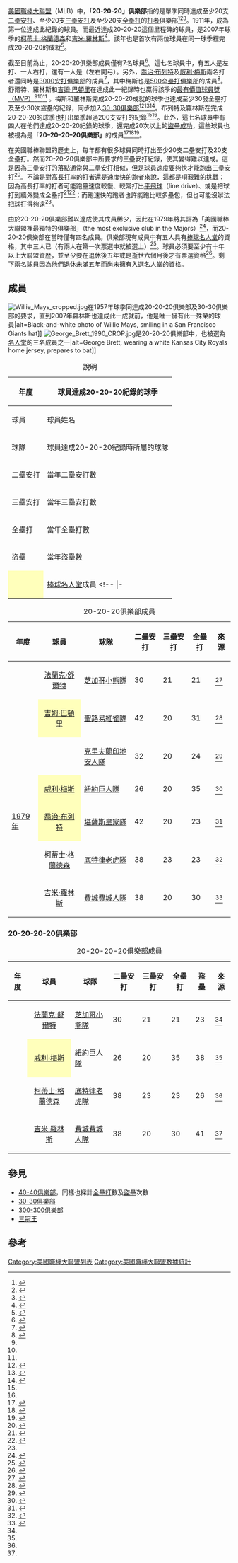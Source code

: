 {{multiple image
| footer    = [[柯蒂士·格蘭德森|柯蒂士·格蘭德森]]（左）和[[吉米·羅林斯|吉米·羅林斯]]（右）是最近加入「20-20-20」俱樂部的球員，他們都是在2007年達成這項紀錄的里程碑。
| image1    = Curtis Granderson running 2011.jpg
| alt1      = A man in a grey baseball uniform and navy helmet running the bases
| width1    = 175
| image2    = Jimmy Rollins (7177971315).jpg
| alt2      = A man in a grey baseball uniform and wearing a red helmet faces right
| width2    = 185
}}
[[美國職棒大聯盟|美國職棒大聯盟]]（MLB）中，'''「20-20-20」俱樂部'''指的是單季同時達成至少20支[[二壘安打|二壘安打]]、至少20支[[三壘安打|三壘安打]]及至少20支[[全壘打|全壘打]]的[[打者|打者]]俱樂部<ref>{{Cite journal|title=Statistics|journal=Baseball Digest|volume=49|issue=5|pages=8|publisher=Century Publishing|location=Evanston, Illinois|date=May 1990|issn=0005-609X|url=https://books.google.com/books?id=jC4DAAAAMBAJ&printsec=frontcover#v=onepage&q=20-20-20%20club&f=false|accessdate=2012-07-06|quote=How many players have had 20 or more doubles, triples, and home rune in the same season? ... To further narrow the 20–20–20 club, has anybody else, besides Mays added 20 stolen bases ...}}</ref><ref>{{cite news|title=At Second, He's First In the Class|url=https://www.nytimes.com/1990/07/09/sports/at-second-he-s-first-in-the-class.html?pagewanted=all&src=pm|date=1990-07-09|accessdate=2012-08-09|first=Leonard|last=Koppett|newspaper=The New York Times|quote=The first year, I almost made the 20-20-20 club: I had 19 triples and 19 homers, and more than 20 stolen bases.|archive-date=2020-11-05|archive-url=https://web.archive.org/web/20201105045516/https://www.nytimes.com/1990/07/09/sports/at-second-he-s-first-in-the-class.html?pagewanted=all&src=pm|dead-url=no}}</ref><ref>{{cite news|title=Granderson joins elite homer-double-triple club, helping Tigers beat Seattle|url=https://www.usatoday.com/sports/baseball/2007-09-07-3913329224_x.htm|date=2007-09-07|accessdate=2012-08-11|agency=Associated Press|newspaper=USA Today|quote=Granderson [was] just the sixth player since 1900 with at least 20 home runs, 20 doubles and 20 triples in one season..., join[ing] the 20-20-20 club.}}</ref>。1911年，{{le|弗蘭克·舒爾特|Frank Schulte}}成為第一位達成此紀錄的球員。而最近達成20-20-20這個里程碑的球員，是2007年球季的[[柯蒂士·格蘭德森|柯蒂士·格蘭德森]]和[[吉米·羅林斯|吉米·羅林斯]]<ref>{{cite news|url=https://www.mlb.com/news/20-homers-20-triples-20-doubles-20-steals-club|title=No player has joined this exclusive club since '07|first=Thomas|last=Harrigan|date=2020-03-15|accessdate=2020-05-24|work=MLB.com|publisher=MLB Advanced Media|archiveurl=https://web.archive.org/web/20200419062301/https://www.mlb.com/news/20-homers-20-triples-20-doubles-20-steals-club|archivedate=2020-04-19|dead-url=no}}</ref>。該年也是首次有兩位球員在同一球季裡完成20-20-20的成就<ref>{{cite book|url=https://books.google.ca/books?id=ZORLDwAAQBAJ&pg=PT138|title=Incredible Baseball Trivia: More Than 200 Hardball Questions for the Thinking Fan|publisher=Simon and Schuster|date=2019-03-05|last=Nemec|first=David|author-link=David Nemec|page=138|isbn=9781683582342|access-date=2020-09-17|archive-date=2020-09-18|archive-url=https://web.archive.org/web/20200918103557/https://books.google.ca/books?id=ZORLDwAAQBAJ&pg=PT138|dead-url=no}}</ref>。

截至目前為止，20-20-20俱樂部成員僅有7名球員<ref>{{Cite news|title=Granderson's 20th steal puts Tigers center fielder in select company|publisher=ESPN Internet Ventures|work=ESPN|agency=Associated Press|date=2007-09-09|url=http://sports.espn.go.com/mlb/news/story?id=3011789|accessdate=2010-12-08|quote=Granderson has 22 triples—the most by a Tiger since Ty Cobb had 24 in 1917—and 36 doubles. He hit his 20th homer Friday, becoming the sixth player since 1900 in the 20-20-20 club and the first since Kansas City's George Brett in 1979.|archive-date=2014-02-23|archive-url=https://web.archive.org/web/20140223235403/http://sports.espn.go.com/mlb/news/story?id=3011789|dead-url=no}}</ref>。這七名球員中，有五人是左打、一人右打，還有一人是{{le|左右開弓 (棒球)|switch hitter|兩打}}（左右開弓）。另外，[[喬治·布列特|喬治·布列特]]及[[威利·梅斯|威利·梅斯]]兩名打者還同時是[[3000安打俱樂部|3000安打俱樂部]]的成員<ref>{{cite web|url=https://www.baseball-reference.com/leaders/H_career.shtml|title=Career Leaders & Records for Hits|work=Baseball-Reference.com|publisher=Sports Reference|accessdate=2012-05-08|archive-date=2012-10-14|archive-url=https://web.archive.org/web/20121014200416/http://www.baseball-reference.com/leaders/H_career.shtml|dead-url=no}}</ref>，其中梅斯也是[[500全壘打俱樂部|500全壘打俱樂部]]的成員<ref>{{cite web|url=https://www.baseball-reference.com/leaders/HR_career.shtml|title=Career Leaders & Records for Home Runs|work=Baseball-Reference.com|publisher=Sports Reference|accessdate=2012-05-08|archive-date=2010-02-08|archive-url=https://web.archive.org/web/20100208132853/http://www.baseball-reference.com/leaders/HR_career.shtml|dead-url=no}}</ref>。舒爾特、羅林斯和[[吉姆·巴頓里|吉姆·巴頓里]]在達成此一紀錄時也贏得該季的[[美國職棒大聯盟最有價值球員獎|最有價值球員獎（MVP）]]<ref name="rollinsref"/><ref name="schulteref"/><ref name="bottomleyref"/> 。梅斯和羅林斯完成20-20-20成就的球季也達成至少30發全壘打及至少30次盜壘的紀錄，同步加入[[30-30俱樂部|30-30俱樂部]]<ref>{{cite web |title=His 30–30 club has 5 stocks as stars |url=http://www.omaha.com/article/20110417/MONEY/704179949 |archive-url=https://archive.is/20130131152154/http://www.omaha.com/article/20110417/MONEY/704179949 |dead-url=yes |archive-date=2013-01-31 |date=2011-04-17 |accessdate=2012-06-24 |first=John |last=Dorfman |publisher=Omaha.com (Bloomberg News) |quote=In baseball, the club is for ballplayers who belt 30 home runs and steal 30 bases in the same season. }}</ref><ref>{{Cite journal|last=Deane|first=Bill|title=Here Are Top Candidates To Join Elite '30-30' Club|journal=Baseball Digest|volume=46|issue=5|page=34|publisher=Century Publishing|location=Evanston, Illinois|date=May 1987|issn=0005-609X|url=https://books.google.com/books?id=DTQDAAAAMBAJ&pg=PA34&dq=30-30+club#v=onepage&q=30-30%20club&f=false|accessdate=2012-07-06|quote=In 1956, Willie Mays became the second player to score a 30-30 season; a year later, he became the first to turn the trick twice.}}</ref><ref>{{cite web|title=Rollins joins 30-30 club for first time|url=http://philadelphia.phillies.mlb.com/news/article.jsp?ymd=20070925&content_id=2229561&vkey=news_phi&fext=.jsp&c_id=phi&affiliateId=CommentWidget|date=2007-09-25|accessdate=2012-06-24|first=Andy|last=Jasner|work=MLB.com|publisher=MLB Advanced Media}}{{Dead link}}</ref>。布列特及羅林斯在完成20-20-20的球季也打出單季超過200支安打的紀錄<ref name="rollinsref"/><ref name="brettref"/>。此外，這七名球員中有四人在他們達成20-20-20紀錄的球季，還完成20次以上的[[盜壘|盜壘成功]]，這些球員也被視為是'''「20–20–20–20俱樂部」'''的成員<ref>{{Cite news|last=Associated Press|title=Baseball: Rollins joins 20-20-20-20 club|newspaper=Honolulu Advertiser|pages=|date=2007-09-30|url=http://the.honoluluadvertiser.com/article/2007/Sep/30/br/br0941826573.html|accessdate=2010-12-08|quote=Phillies star Jimmy Rollins tripled against Washington on today and joined Curtis Granderson, Willie Mays and Frank "Wildfire" Schulte as the only players in major league history with 20 stolen bases, 20 homers, 20 triples and 20 doubles.|archive-date=2020-09-13|archive-url=https://web.archive.org/web/20200913104315/http://the.honoluluadvertiser.com/article/2007/Sep/30/br/br0941826573.html|dead-url=no}}</ref><ref>{{cite web|title=Granderson steals way to elite class|url=http://mlb.mlb.com/news/print.jsp?ymd=20070909&content_id=2198292&vkey=news_det&fext=.jsp&c_id=det”&affiliateId=CommentWidget|date=2007-09-09|accessdate=2012-06-16|first=Tim|last=Kirby|work=MLB.com|publisher=MLB Advanced Media|archive-date=2016-03-03|archive-url=https://web.archive.org/web/20160303174951/http://mlb.mlb.com/news/print.jsp?ymd=20070909&content_id=2198292&vkey=news_det&fext=.jsp&c_id=det%E2%80%9D&affiliateId=CommentWidget|dead-url=no}}</ref><ref>{{cite web|title=Tigers lock up outfielder Granderson with five-year, $30.25M deal|url=http://sports.espn.go.com/mlb/news/story?id=3229965|date=2008-02-04|accessdate=2012-06-16|publisher=ESPN Internet Ventures|work=ESPN|quote=He joined Willie Mays and Frank "Wildfire" Schulte as the only players in major league history with 20 steals, 20 homers, 20 triples and 20 doubles. Philadelphia shortstop Jimmy Rollins became a part of the 20-20-20-20 club later in the season.|archive-date=2008-02-08|archive-url=https://web.archive.org/web/20080208055214/http://sports.espn.go.com/mlb/news/story?id=3229965|dead-url=no}}</ref>。

在美國職棒聯盟的歷史上，每年都有很多球員同時打出至少20支二壘安打及20支全壘打。然而20-20-20俱樂部中所要求的三壘安打紀錄，使其變得難以達成。這是因為三壘安打的落點通常與二壘安打相似，但是球員速度要夠快才能跑出三壘安打<ref>{{cite book|last1=Koney|first1=Jackie|last2=Silva|first2=Deidre|title=It Takes More Than Balls: The Savvy Girls' Guide to Understanding and Enjoying Baseball|url=https://books.google.com/books?id=IwtuBEfPx24C&pg=PA66|accessdate=2011-09-23|year=2008|publisher=Skyhorse Publishing|isbn=978-1-60239-631-9|pages=66–67|archive-date=2020-08-03|archive-url=https://web.archive.org/web/20200803033557/https://books.google.com/books?id=IwtuBEfPx24C&pg=PA66|dead-url=no}}</ref>。不論是對高[[長打率|長打率]]的打者還是速度快的跑者來說，這都是項艱難的挑戰：因為高長打率的打者可能跑壘速度較慢、較常打出[[平飛球|平飛球]]（line drive）、或是把球打到牆外變成全壘打<ref>{{cite web |url=http://rangersblog.dallasnews.com/archives/2010/07/bengie-molina-on-cycle-being-s.html |title=Bengie Molina on cycle: 'Being slow has never been a joke for me' |last=Grant |first=Evan |date=2010-07-16 |work=Dallas Morning News |accessdate=2012-06-23 |dead-url=yes |archiveurl=https://web.archive.org/web/20120130181714/http://rangersblog.dallasnews.com/archives/2010/07/bengie-molina-on-cycle-being-s.html |archivedate=2012-01-30 }}</ref><ref name="reyes">{{cite web|title=Reyes turning the triple into an art form|url=http://newyork.mets.mlb.com/news/article.jsp?ymd=20110620&content_id=20761300&vkey=news_mlb&c_id=mlb|date=2011-06-20|accessdate=2012-06-23|first=Anthony|last=DiComo|work=MLB.com|publisher=MLB Advanced Media|quote=Citi Field['s] high walls and quirky outfield dimensions...has certainly played a role in the frequency of Reyes' triples, not only allowing a greater percentage of them to fall safely on the outfield grass, but also ensuring that only a few of his line drives will clear the fence for homers.<br>The only thing a hitter can control...is his baserunning effort}}{{Dead link}}</ref>；而跑速快的跑者也許能跑比較多壘包，但也可能沒辦法把球打得夠遠<ref name="reyes"/>。

由於20-20-20俱樂部難以達成使其成員稀少，因此{{le|棒球文摘|Baseball Digest}}在1979年將其評為「美國職棒大聯盟裡最獨特的俱樂部」（the most exclusive club in the Majors）<ref>{{Cite journal|last=Wertz|first=Dennis M.|title=The Most Exclusive Club in the Majors: Since 1900, only four players have collected 20 doubles, triples, and homers in one season|journal=Baseball Digest|volume=38|issue=10|pages=60–61|publisher=Century Publishing|location=Evanston, Illinois|date=October 1979|issn=0005-609X|url=https://books.google.com/books?id=qzQDAAAAMBAJ&printsec=frontcover#v=onepage&q=It%20may%20sound%20like%20an%20eye%20test%20for%20a%20three-eyed%20monster%20in%20a%20sci-fi%20movie%2C%20but%20the%20combination%20of%2020-20-20%20is%20the%20criterion%20for%20membership%20in%20one%20of%20baseball's%20most%20exclusive%20clubs.&f=false|accessdate=2012-07-06|quote=It may sound like an eye test for a three-eyed monster in a sci-fi movie, but the combination of 20-20-20 is the criterion for membership in one of baseball's most exclusive clubs.}}</ref>，而20-20-20俱樂部在當時僅有四名成員。俱樂部現有成員中有五人具有[[美國國家棒球名人堂暨博物館|棒球名人堂]]的資格，其中三人已{{le|棒球名人堂成員列表|List of members of the Baseball Hall of Fame|名列其中}}（有兩人在第一次票選中就被選上）<ref>{{cite web|url=http://www.baseball-reference.com/awards/hof.shtml|title=Baseball Hall of Fame Inductees|work=Baseball-Reference.com|publisher=Sports Reference LLC|accessdate=2016-11-07|archive-date=2020-11-27|archive-url=https://web.archive.org/web/20201127105121/https://www.baseball-reference.com/awards/hof.shtml|dead-url=no}}</ref>。球員必須要至少有十年以上大聯盟資歷，並至少要在退休後五年或是逝世六個月後才有票選資格<ref>{{cite web|url=http://baseballhall.org/hall-famers/rules-election/bbwaa|title=Rules for Election|publisher=National Baseball Hall of Fame and Museum|accessdate=2016-10-08|archive-date=2010-05-30|archive-url=https://web.archive.org/web/20100530074537/http://baseballhall.org/hall-famers/rules-election/bbwaa|dead-url=no}}</ref>。剩下兩名球員因為他們退休未滿五年而尚未擁有入選名人堂的資格。

==成員==
[[File:Willie_Mays_cropped.jpg|thumb]]在1957年球季同達成20-20-20俱樂部及30-30俱樂部的要求，直到2007年羅林斯也達成此一成就前，他是唯一擁有此一殊榮的球員|alt=Black-and-white photo of Willie Mays, smiling in a San Francisco Giants hat]]
[[File:George_Brett_1990_CROP.jpg|thumb]]是20-20-20俱樂部中，也被選為[[美國國家棒球名人堂暨博物館|名人堂]]的三名成員之一|alt=George Brett, wearing a white Kansas City Royals home jersey, prepares to bat]]
{| class="wikitable"
|+說明
!scope="row"|年度
|球員達成20-20-20紀錄的球季
|-
!scope="row"|球員
|球員姓名
|-
!scope="row"|球隊
|球員達成20-20-20紀錄時所屬的球隊
|-
!scope="row"|二壘安打
|當年二壘安打數
|-
!scope="row"|三壘安打
|當年三壘安打數
|-
!scope="row"|全壘打
|當年全壘打數
|-
!scope="row"|盜壘
|當年盜壘數
|-
!scope="row" style="background-color: #ffffbb"|{{dagger}}
|[[美國國家棒球名人堂暨博物館|棒球名人堂]]成員
<!-- |-
!scope="row" style="background:#cfecec;"|{{double-dagger}}
|現役球員 -->
|}

{| class="wikitable sortable plainrowheaders" style="text-align:center;"
|+20-20-20俱樂部成員
!scope="col"|年度
!scope="col"|球員
!scope="col"|球隊
!scope="col"|二壘安打
!scope="col"|三壘安打
!scope="col"|全壘打
!scope="col" class="unsortable"|來源
|-
|{{mlby|1911}}
!scope="row" style="text-align:center"|[[法蘭克·舒爾特|法蘭克·舒爾特]]
|[[芝加哥小熊隊|芝加哥小熊隊]]||30||21||21||<ref name="schulteref">{{cite web|url=https://www.baseball-reference.com/players/s/schulfr01.shtml|title=Frank Schulte Statistics and History|work=Baseball-Reference.com|publisher=Sports Reference|accessdate=2012-05-08|archive-date=2020-10-19|archive-url=https://web.archive.org/web/20201019163739/https://www.baseball-reference.com/players/s/schulfr01.shtml|dead-url=no}}</ref>
|-
|{{mlby|1928}}
!scope="row" style="text-align:center; background-color: #ffffbb"|[[吉姆·巴頓里|吉姆·巴頓里]]{{sup|{{dagger}}}}
|[[聖路易紅雀隊|聖路易紅雀隊]]||42||20||31||<ref name="bottomleyref">{{cite web|url=https://www.baseball-reference.com/players/b/bottoji01.shtml|title=Jim Bottomley Statistics and History|work=Baseball-Reference.com|publisher=Sports Reference|accessdate=2012-05-08|archive-date=2014-01-22|archive-url=https://web.archive.org/web/20140122072107/http://www.baseball-reference.com/players/b/bottoji01.shtml|dead-url=no}}</ref>
|-
|{{mlby|1941}}
!scope="row" style="text-align:center"|{{le|傑夫·希斯|Jeff Heath}}
|[[克里夫蘭印地安人隊|克里夫蘭印地安人隊]]||32||20||24||<ref name="heathref">{{cite web|url=https://www.baseball-reference.com/players/h/heathje01.shtml|title=Jeff Heath Statistics and History|work=Baseball-Reference.com|publisher=Sports Reference|accessdate=2012-05-08|archive-date=2019-04-02|archive-url=https://web.archive.org/web/20190402133144/https://www.baseball-reference.com/players/h/heathje01.shtml|dead-url=no}}</ref>
|-
|{{mlby|1957}}
!scope="row" style="text-align:center; background-color: #ffffbb"|[[威利·梅斯|威利·梅斯]]{{sup|{{dagger}}}}
|[[舊金山巨人|紐約巨人隊]]||26||20||35||<ref name="maysref">{{cite web|url=https://www.baseball-reference.com/players/m/mayswi01.shtml|title=Willie Mays Statistics and History|work=Baseball-Reference.com|publisher=Sports Reference|accessdate=2012-05-08|archive-date=2009-04-13|archive-url=https://web.archive.org/web/20090413190522/http://www.baseball-reference.com/players/m/mayswi01.shtml|dead-url=no}}</ref>
|-
|[[1979年美國職棒大聯盟球季|1979年]]
!scope="row" style="text-align:center; background-color: #ffffbb"|[[喬治·布列特|喬治·布列特]]{{sup|{{dagger}}}}
|[[堪薩斯皇家隊|堪薩斯皇家隊]]||42||20||23||<ref name="brettref">{{cite web|url=https://www.baseball-reference.com/players/b/brettge01.shtml|title=George Brett Statistics and History|work=Baseball-Reference.com|publisher=Sports Reference|accessdate=2012-05-08|archive-date=2011-04-25|archive-url=https://web.archive.org/web/20110425171123/http://www.baseball-reference.com/players/b/brettge01.shtml|dead-url=no}}</ref>
|-
|{{mlby|2007}}
!scope="row" style="text-align:center"|[[柯蒂士·格蘭德森|柯蒂士·格蘭德森]]
|[[底特律老虎隊|底特律老虎隊]]||38||23||23||<ref name="grandersonref">{{cite web|url=https://www.baseball-reference.com/players/g/grandcu01.shtml|title=Curtis Granderson Statistics and History|work=Baseball-Reference.com|publisher=Sports Reference|accessdate=2012-05-08|archive-date=2020-11-12|archive-url=https://web.archive.org/web/20201112015527/http://www.baseball-reference.com/players/g/grandcu01.shtml|dead-url=no}}</ref>
|-
|{{mlby|2007}}
!scope="row" style="text-align:center"|[[吉米·羅林斯|吉米·羅林斯]]
|[[費城費城人隊|費城費城人隊]]||38||20||30||<ref name="rollinsref">{{cite web|url=https://www.baseball-reference.com/players/r/rolliji01.shtml|title=Jimmy Rollins Statistics and History|work=Baseball-Reference.com|publisher=Sports Reference|accessdate=2012-05-08|archive-date=2019-08-14|archive-url=https://web.archive.org/web/20190814001530/https://www.baseball-reference.com/players/r/rolliji01.shtml|dead-url=no}}</ref>
|}

===20-20-20-20俱樂部===
{| class="wikitable sortable plainrowheaders" style="text-align:center;"
|+20-20-20-20俱樂部成員
!scope="col"|年度
!scope="col"|球員
!scope="col"|球隊
!scope="col"|二壘安打
!scope="col"|三壘安打
!scope="col"|全壘打
!scope="col"|盜壘
!scope="col" class="unsortable"|來源
|-
|{{mlby|1911}}
!scope="row" style="text-align:center"|[[法蘭克·舒爾特|法蘭克·舒爾特]]
|[[芝加哥小熊隊|芝加哥小熊隊]]||30||21||21||23||<ref name="schulteref"/>
|-
|{{mlby|1957}}
!scope="row" style="text-align:center; background-color: #ffffbb"|[[威利·梅斯|威利·梅斯]]{{sup|{{dagger}}}}
|[[舊金山巨人|紐約巨人隊]]||26||20||35||38||<ref name="maysref"/>
|-
|{{mlby|2007}}
!scope="row" style="text-align:center"|[[柯蒂士·格蘭德森|柯蒂士·格蘭德森]]
|[[底特律老虎隊|底特律老虎隊]]||38||23||23||26||<ref name="grandersonref"/>
|-
|{{mlby|2007}}
!scope="row" style="text-align:center"|[[吉米·羅林斯|吉米·羅林斯]]
|[[費城費城人隊|費城費城人隊]]||38||20||30||41||<ref name="rollinsref"/>
|}

==參見==
{{Portal|棒球}}
* [[40-40俱樂部|40-40俱樂部]]，同樣也採計[[全壘打|全壘打]]數及[[盜壘|盜壘]]次數
*[[30-30俱樂部|30-30俱樂部]]
*[[300-300俱樂部|300-300俱樂部]]
* [[三冠王_(棒球)|三冠王]]

==參考==
{{reflist|30em}}

{{美國職棒大聯盟各項紀錄}}
{{20-20-20俱樂部}}


{{DEFAULTSORT:20-20-20俱樂部}}
[[Category:美國職棒大聯盟列表|Category:美國職棒大聯盟列表]]
[[Category:美國職棒大聯盟數據統計|Category:美國職棒大聯盟數據統計]]